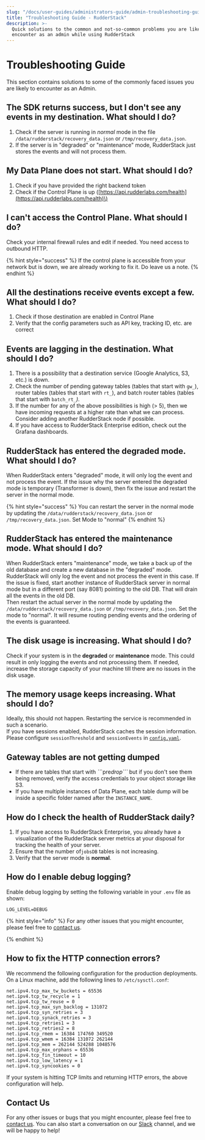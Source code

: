 ```yaml
---
slug: "/docs/user-guides/administrators-guide/admin-troubleshooting-guide"
title: "Troubleshooting Guide - RudderStack"
description: >-
  Quick solutions to the common and not-so-common problems you are likely to
  encounter as an admin while using RudderStack
---
```


# Troubleshooting Guide

This section contains solutions to some of the commonly faced issues you are likely to encounter as an Admin.

## The SDK returns success, but I don't see any events in my destination. What **should I do?**

1. Check if the server is running in _normal_ mode in the file `/data/rudderstack/recovery_data.json` or `/tmp/recovery_data.json`.
2. If the server is in "degraded" or "maintenance" mode, RudderStack just stores the events and will not process them.

## My Data Plane does not start. What should I do?

1. Check if you have provided the right backend token
2. Check if the Control Plane is up \([https://api.rudderlabs.com/health](https://api.rudderlabs.com/health)\)

## I can't access the Control Plane. What should I do?

Check your internal firewall rules and edit if needed. You need access to outbound HTTP.

{% hint style="success" %}
If the control plane is accessible from your network but is down, we are
already working to fix it. Do leave us a note.
{% endhint %}

## All the destinations receive events except a few. What should I do?

1. Check if those destination are enabled in Control Plane
2. Verify that the config parameters such as API key, tracking ID, etc. are correct

## Events are lagging in the destination. What should I do?

1. There is a possibility that a destination service \(Google Analytics, S3, etc.\) is down.
2. Check the number of pending gateway tables \(tables that start with `gw_`\), router tables \(tables that start with `rt_`\), and batch router tables \(tables that start with `batch_rt_`_\)._
3. If the number for any of the above possibilities is high \(&gt; 5\), then we have incoming requests at a higher rate than what we can process. Consider adding another RudderStack node if possible.
4. If you have access to RudderStack Enterprise edition, check out the Grafana dashboards.

## RudderStack has entered the degraded mode. What should I do?

When RudderStack enters "degraded" mode, it will only log the event and not process the event. If the issue why the server entered the degraded mode is temporary \(Transformer is down\), then fix the issue and restart the server in the normal mode.

{% hint style="success" %}
You can restart the server in the normal mode by updating the
`/data/rudderstack/recovery_data.json` or `/tmp/recovery_data.json`. Set Mode
to "normal"
{% endhint %}

## RudderStack has entered the maintenance mode. What should I do?

When RudderStack enters "maintenance" mode, we take a back up of the old database and create a new database in the "degraded" mode. RudderStack will only log the event and not process the event in this case. If the issue is fixed, start another instance of RudderStack server in normal mode but in a different port \(say 8081\) pointing to the old DB. That will drain all the events in the old DB.  
Then restart the actual server in the normal mode by updating the `/data/rudderstack/recovery_data.json` or `/tmp/recovery_data.json`. Set the mode to "normal"_._ It will resume routing pending events and the ordering of the events is guaranteed.

## The disk usage is increasing. What should I do?

Check if your system is in the **degraded** or **maintenance** mode. This could result in only logging the events and not processing them. If needed, increase the storage capacity of your machine till there are no issues in the disk usage.

## The memory usage keeps increasing. What should I do?

Ideally, this should not happen. Restarting the service is recommended in such a scenario.  
If you have sessions enabled, RudderStack caches the session information. Please configure `sessionThreshold` and `sessionEvents` in [`config.yaml`](https://github.com/rudderlabs/rudder-server/blob/master/config/config.yaml).

## Gateway tables are not getting dumped

- If there are tables that start with _``_`pre*drop```* but if you don't see them being removed, verify the access credentials to your object storage like S3.
- If you have multiple instances of Data Plane, each table dump will be inside a specific folder named after the `INSTANCE_NAME`.

## How do I check the health of RudderStack daily?

1. If you have access to RudderStack Enterprise, you already have a visualization of the RudderStack server metrics at your disposal for tracking the health of your server.
2. Ensure that the number of`jobsDB` tables is not increasing.
3. Verify that the server mode is **normal**.

## How do I enable debug logging?

Enable debug logging by setting the following variable in your `.env` file as shown:

```text
LOG_LEVEL=DEBUG
```

{% hint style="info" %}
For any other issues that you might encounter, please feel free to [contact us](https://rudderstack.com/contact/).

{% endhint %}

## How to fix the HTTP connection errors?

We recommend the following configuration for the production deployments. On a Linux machine, add the following lines to `/etc/sysctl.conf`:

```text
net.ipv4.tcp_max_tw_buckets = 65536
net.ipv4.tcp_tw_recycle = 1
net.ipv4.tcp_tw_reuse = 0
net.ipv4.tcp_max_syn_backlog = 131072
net.ipv4.tcp_syn_retries = 3
net.ipv4.tcp_synack_retries = 3
net.ipv4.tcp_retries1 = 3
net.ipv4.tcp_retries2 = 8
net.ipv4.tcp_rmem = 16384 174760 349520
net.ipv4.tcp_wmem = 16384 131072 262144
net.ipv4.tcp_mem = 262144 524288 1048576
net.ipv4.tcp_max_orphans = 65536
net.ipv4.tcp_fin_timeout = 10
net.ipv4.tcp_low_latency = 1
net.ipv4.tcp_syncookies = 0
```

If your system is hitting TCP limits and returning HTTP errors, the above configuration will help.

## Contact Us

For any other issues or bugs that you might encounter, please feel free to [contact us](mailto:%20docs@rudderstack.com). You can also start a conversation on our [Slack](https://resources.rudderstack.com/join-rudderstack-slack) channel, and we will be happy to help!
